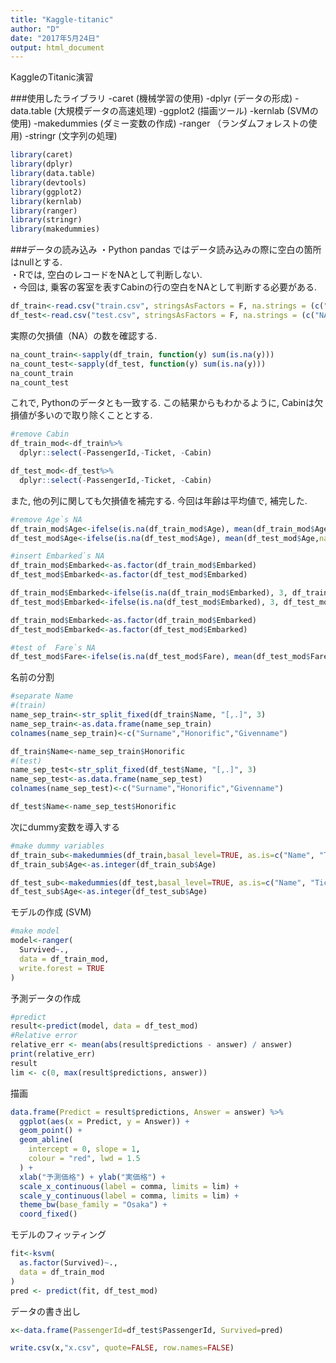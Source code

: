 ```yaml
---
title: "Kaggle-titanic"
author: "D"
date: "2017年5月24日"
output: html_document
---
```

KaggleのTitanic演習

###使用したライブラリ
-caret (機械学習の使用)
-dplyr (データの形成)
-data.table  (大規模データの高速処理)
-ggplot2 (描画ツール)
-kernlab (SVMの使用)
-makedummies (ダミー変数の作成)
-ranger  （ランダムフォレストの使用)
-stringr (文字列の処理)

```{r　include=FALSE}
library(caret)
library(dplyr)
library(data.table)
library(devtools)
library(ggplot2)
library(kernlab)
library(ranger)
library(stringr)
library(makedummies)

```
  
###データの読み込み
・Python pandas ではデータ読み込みの際に空白の箇所はnullとする.  
・Rでは, 空白のレコードをNAとして判断しない.  
・今回は, 乗客の客室を表すCabinの行の空白をNAとして判断する必要がある.  
```r
df_train<-read.csv("train.csv", stringsAsFactors = F, na.strings = (c("NA", "")))
df_test<-read.csv("test.csv", stringsAsFactors = F, na.strings = (c("NA", "")))
```
  
実際の欠損値（NA）の数を確認する.  
```r
na_count_train<-sapply(df_train, function(y) sum(is.na(y)))
na_count_test<-sapply(df_test, function(y) sum(is.na(y)))
na_count_train
na_count_test
```
  
これで, Pythonのデータとも一致する. 
この結果からもわかるように, Cabinは欠損値が多いので取り除くこととする.

```r
#remove Cabin
df_train_mod<-df_train%>%
  dplyr::select(-PassengerId,-Ticket, -Cabin)

df_test_mod<-df_test%>%
  dplyr::select(-PassengerId,-Ticket, -Cabin)
```
また, 他の列に関しても欠損値を補完する.
今回は年齢は平均値で, 補完した.
```r
#remove Age`s NA
df_train_mod$Age<-ifelse(is.na(df_train_mod$Age), mean(df_train_mod$Age,na.rm=TRUE), df_train_mod$Age)
df_test_mod$Age<-ifelse(is.na(df_test_mod$Age), mean(df_test_mod$Age,na.rm=TRUE), df_test_mod$Age)
```

```r
#insert Embarked`s NA
df_train_mod$Embarked<-as.factor(df_train_mod$Embarked)
df_test_mod$Embarked<-as.factor(df_test_mod$Embarked)

df_train_mod$Embarked<-ifelse(is.na(df_train_mod$Embarked), 3, df_train_mod$Embarked)
df_test_mod$Embarked<-ifelse(is.na(df_test_mod$Embarked), 3, df_test_mod$Embarked)

df_train_mod$Embarked<-as.factor(df_train_mod$Embarked)
df_test_mod$Embarked<-as.factor(df_test_mod$Embarked)
```

```r
#test of  Fare`s NA
df_test_mod$Fare<-ifelse(is.na(df_test_mod$Fare), mean(df_test_mod$Fare,na.rm=TRUE), df_test_mod$Fare)
```

名前の分割
```r
#separate Name
#(train)
name_sep_train<-str_split_fixed(df_train$Name, "[,.]", 3)
name_sep_train<-as.data.frame(name_sep_train)
colnames(name_sep_train)<-c("Surname","Honorific","Givenname")

df_train$Name<-name_sep_train$Honorific
#(test)
name_sep_test<-str_split_fixed(df_test$Name, "[,.]", 3)
name_sep_test<-as.data.frame(name_sep_test)
colnames(name_sep_test)<-c("Surname","Honorific","Givenname")

df_test$Name<-name_sep_test$Honorific
```


次にdummy変数を導入する
```r
#make dummy variables
df_train_sub<-makedummies(df_train,basal_level=TRUE, as.is=c("Name", "Ticket", "Cabin"))
df_train_sub$Age<-as.integer(df_train_sub$Age)

df_test_sub<-makedummies(df_test,basal_level=TRUE, as.is=c("Name", "Ticket", "Cabin"))
df_test_sub$Age<-as.integer(df_test_sub$Age)
```
モデルの作成  (SVM)
```r
#make model
model<-ranger(
  Survived~.,
  data = df_train_mod,
  write.forest = TRUE
)
```
予測データの作成
```r
#predict
result<-predict(model, data = df_test_mod)
#Relative error
relative_err <- mean(abs(result$predictions - answer) / answer)  
print(relative_err)
result
lim <- c(0, max(result$predictions, answer))
```
描画
```r
data.frame(Predict = result$predictions, Answer = answer) %>%
  ggplot(aes(x = Predict, y = Answer)) +
  geom_point() +
  geom_abline(
    intercept = 0, slope = 1,
    colour = "red", lwd = 1.5
  ) +
  xlab("予測価格") + ylab("実価格") +
  scale_x_continuous(label = comma, limits = lim) +
  scale_y_continuous(label = comma, limits = lim) +
  theme_bw(base_family = "Osaka") +
  coord_fixed()
```
モデルのフィッティング
```r
fit<-ksvm(
  as.factor(Survived)~.,
  data = df_train_mod
)
pred <- predict(fit, df_test_mod)
```
データの書き出し
```r
x<-data.frame(PassengerId=df_test$PassengerId, Survived=pred)

write.csv(x,"x.csv", quote=FALSE, row.names=FALSE)
```

